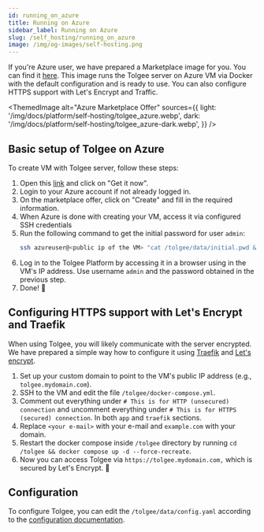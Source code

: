 ```yaml
---
id: running_on_azure
title: Running on Azure
sidebar_label: Running on Azure
slug: /self_hosting/running_on_azure
image: /img/og-images/self-hosting.png
---
```


If you're Azure user, we have prepared a Marketplace image for you. You can find it [here](https://azuremarketplace.microsoft.com/en-us/marketplace/apps/tolgee.azure-vitual-machine?tab=Overview).
This image runs the Tolgee server on Azure VM via Docker with the default configuration and is ready to use.
You can also configure HTTPS support with Let's Encrypt and Traffic.


<ThemedImage
  alt="Azure Marketplace Offer"
  sources={{
    light: '/img/docs/platform/self-hosting/tolgee_azure.webp',
    dark: '/img/docs/platform/self-hosting/tolgee_azure-dark.webp',
  }}
/>

## Basic setup of Tolgee on Azure
To create VM with Tolgee server, follow these steps:
1. Open this [link](https://azuremarketplace.microsoft.com/en-us/marketplace/apps/tolgee.azure-vitual-machine?tab=Overview) and click on "Get it now".
2. Login to your Azure account if not already logged in.
3. On the marketplace offer, click on "Create" and fill in the required information.
4. When Azure is done with creating your VM, access it via configured SSH credentials
5. Run the following command to get the initial password for user `admin`:
   ```bash
   ssh azureuser@<public ip of the VM> "cat /tolgee/data/initial.pwd && echo"
   ```
6. Log in to the Tolgee Platform by accessing it in a browser using in the VM's IP address. Use username `admin` and the password obtained in the previous step.
7. Done! 🎉

## Configuring HTTPS support with Let's Encrypt and Traefik
When using Tolgee, you will likely communicate with the server encrypted. We have prepared a simple way how
to configure it using [Traefik](https://traefik.io/traefik/) and [Let's encrypt](https://letsencrypt.org/).

1. Set up your custom domain to point to the VM's public IP address (e.g., `tolgee.mydomain.com`).
2. SSH to the VM and edit the file `/tolgee/docker-compose.yml`.
3. Comment out everything under `# This is for HTTP (unsecured) connection`
and uncomment everything under `# This is for HTTPS (secured) connection`. In both `app` and `traefik` sections.
4. Replace `<your e-mail>` with your e-mail and `example.com` with your domain.
5. Restart the docker compose inside `/tolgee` directory by running `cd /tolgee && docker compose up -d --force-recreate`.
6. Now you can access Tolgee via `https://tolgee.mydomain.com,` which is secured by Let's Encrypt. 🎉

## Configuration
To configure Tolgee, you can edit the `/tolgee/data/config.yaml` according to the [configuration documentation](/platform/self_hosting/configuration).
